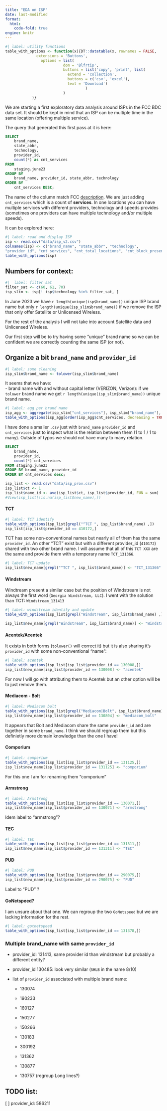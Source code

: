 ```yaml
---
title: "EDA on ISP"
date: last-modified
format: 
  html:
    code-fold: true
engine: knitr
---
```


```r
#| label: utility functions
table_with_options <- function(x){DT::datatable(x, rownames = FALSE,
              extensions = 'Buttons', 
                options = list(
                          dom = 'Blfrtip',
                          buttons = list('copy', 'print', list(
                            extend = 'collection',
                            buttons = c('csv', 'excel'),
                            text = 'Download')
                                    )
                          )
            )}
```

We are starting a first exploratory data analysis around ISPs in the FCC BDC data set. It should be kept in mind that an ISP can be multiple time in the same location (offering multiple service). 

The query that generated this first pass at it is here: 

```SQL
SELECT 
    brand_name,
    state_abbr,
    technology,
    provider_id,
    count(*) as cnt_services
FROM
    staging.june23
GROUP BY 
    brand_name, provider_id, state_abbr, technology
ORDER BY 
    cnt_services DESC;
```

The name of the column match FCC [description](https://us-fcc.app.box.com/v/bdc-data-downloads-output). We are just adding `cnt_services` which is a count of **services**. In one locations you can have multiple services with different providers, technology and speeds provides (sometimes one providers can have multiple technology and/or multiple speeds). 

It can be explored here: 


```r
#| label: read and display ISP
isp <- read.csv("data/isp_v2.csv")
colnames(isp) <- c("brand_name", "state_abbr", "technology",
"provider_id", "cnt_services", "cnt_total_locations", "cnt_block_presence")
table_with_options(isp)
```


## Numbers for context: 

```r
#|  label: filter sat
filter_sat <- c(60, 61, 70)
isp_slim <- isp[! isp$technology %in% filter_sat, ]
```

In June 2023 we have `r length(unique(isp$brand_name))` unique ISP brand name but only `r length(unique(isp_slim$brand_name))` if we remove the ISP that only offer Satellite or Unlicensed Wireless. 

For the rest of the analysis I will not take into account Satellite data and Unlicensed Wireless.

Our first step will be to try having some "unique"  brand name so we can be confident we are correctly counting the same ISP (or not).  

## Organize a bit `brand_name` and `provider_id` 

 ```r
 #| label: some cleaning
isp_slim$brand_name <- tolower(isp_slim$brand_name)
 ```

It seems that we have:  
    - brand name with and without capital letter (VERIZON, Verizon): if we `tolower` brand name we get `r length(unique(isp_slim$brand_name))` unique brand name.

```r
#| label: agg per brand name
isp_agg <- aggregate(isp_slim["cnt_services"], isp_slim["brand_name"], sum)
table_with_options(isp_agg[order(isp_agg$cnt_services, decreasing = TRUE), ])
```

I have done a smaller `.csv` just with `brand_name` `provider_id` and `cnt_services` just to inspect what is the relation between them (1 to 1 / 1 to many). Outside of typos we should not have many to many relation. 

```sql
SELECT
    brand_name,
    provider_id,
    count(*) cnt_services
FROM staging.june23
GROUP BY brand_name, provider_id
ORDER BY cnt_services desc;
```

```r
isp_list <- read.csv("data/isp_prov.csv")
isp_list$ct <- 1  
isp_list$name_id <- ave(isp_list$ct, isp_list$provider_id, FUN = sum)
#View(isp_list[!is.na(isp_list$new_name),])
```

#### TCT

```r
#| label: TCT identify
table_with_options(isp_list[grepl("^TCT ", isp_list$brand_name) ,])
isp_list[isp_list$provider_id == 410172,]
```

TCT has some non-conventional names but nearly all of them has the same `provider_id`. An other "TCT" exist but with a different provider_id (`410172`) shared with two other brand name. I will assume that all of this `TCT XXX` are the same and provide them with a temporary name `TCT_131366`.

```r
#| label: TCT update
isp_list$new_name[grepl("^TCT ", isp_list$brand_name)] <- "TCT_131366"
```

#### Windstream 

Windtream present a similar case but the position of Windstream is not always the first word (` Georgia Windstream, LLC`). I went with the solution than TCT: `Windstream_131413`


```r
#| label: windstream identify and update
table_with_options(isp_list[grepl("Windstream", isp_list$brand_name) ,]) 

isp_list$new_name[grepl("Windstream", isp_list$brand_name)] <- "Windstream_131413" 
```

#### Acentek/Acentek

It exists in both forms (`tolower()` will correct it) but it is also sharing it's `provider_id` with some non-conventional "name": 

```r
#| label: acentek
table_with_options(isp_list[isp_list$provider_id == 130008,])
isp_list$new_name[isp_list$provider_id == 130008] <- "acentek"
```

For now I will go with attributing them to Acentek but an other option will be to just remove them. 

#### Mediacom - Bolt

```r
#| label: Mediacom bolt
table_with_options(isp_list[grepl("Mediacom|Bolt", isp_list$brand_name) ,]) 
isp_list$new_name[isp_list$provider_id == 130804] <- "mediacom_bolt"
```

It appears that Bolt and Mediacom share the same `provider_id` and are together in some `brand_name`. I think we should regroup them but this definietly more domain knowledge than the one I have!

#### Comporium 

```r
#| label: comporium
table_with_options(isp_list[isp_list$provider_id == 131125,])
isp_list$new_name[isp_list$provider_id == 131125] <- "comporium"
```

For this one I am for renaming them "comporium"

#### Armstrong

```r
#| label: Armstrong
table_with_options(isp_list[isp_list$provider_id == 130071,])
isp_list$new_name[isp_list$provider_id == 130071] <- "armstrong"
```

Idem label to "armstrong"?

#### TEC 

```r
#| label: TEC
table_with_options(isp_list[isp_list$provider_id == 131311,])
isp_list$new_name[isp_list$provider_id == 131311] <- "TEC"
```

#### PUD 

```r
#| label: PUD
table_with_options(isp_list[isp_list$provider_id == 290075,])
isp_list$new_name[isp_list$provider_id == 290075] <- "PUD"
```

Label to "PUD" ?

#### GoNetspeed?

I am unsure about that one. We can regroup the two `GoNetspeed` but we are lacking information for the rest. 

```r
#| label: gotnetspeed
table_with_options(isp_list[isp_list$provider_id == 131378,])
```

### Multiple brand_name with same `provider_id`

- provider_id: 131413, same provider id than windstream but probably a different entity?

- provider_id 130485: look very similar (`SHLB` in the name 8/10)

- list of `provider_id` associated with multiple brand name: 

    * 130074

    * 190233

    * 160127

    * 150277

    * 150266

    * 130183

    * 300192

    * 131362

    * 130877

    * 130757 (regroup Long lines?)



## TODO list:

[ ] provider_id: 586211


